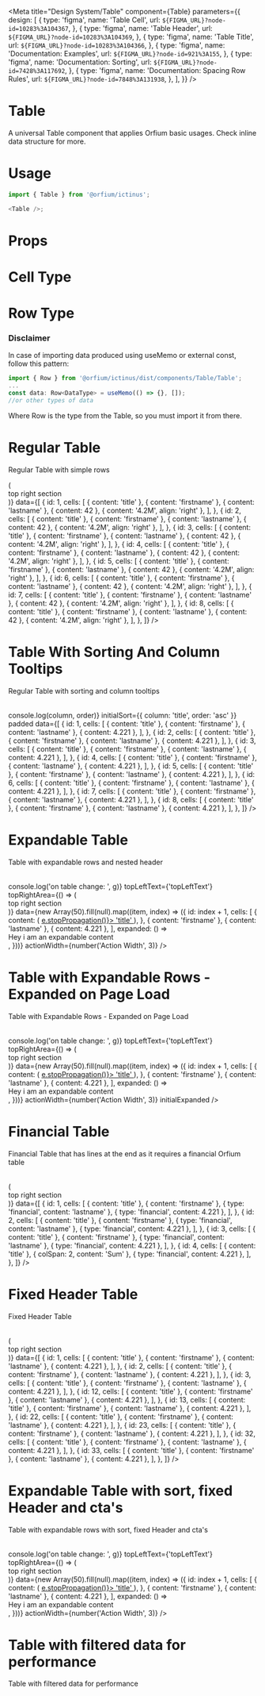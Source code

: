 
<Meta
  title="Design System/Table"
  component={Table}
  parameters={{
    design: [
      {
        type: 'figma',
        name: 'Table Cell',
        url: `${FIGMA_URL}?node-id=10283%3A104367`,
      },
      {
        type: 'figma',
        name: 'Table Header',
        url: `${FIGMA_URL}?node-id=10283%3A104369`,
      },
      {
        type: 'figma',
        name: 'Table Title',
        url: `${FIGMA_URL}?node-id=10283%3A104366`,
      },
      {
        type: 'figma',
        name: 'Documentation: Examples',
        url: `${FIGMA_URL}?node-id=921%3A155`,
      },
      {
        type: 'figma',
        name: 'Documentation: Sorting',
        url: `${FIGMA_URL}?node-id=7428%3A117692`,
      },
      {
        type: 'figma',
        name: 'Documentation: Spacing Row Rules',
        url: `${FIGMA_URL}?node-id=7848%3A131938`,
      },
    ],
  }}
/>

# Table

A universal Table component that applies Orfium basic usages. Check inline data structure for more.

# Usage

```js
import { Table } from '@orfium/ictinus';

<Table />;
```

# Props

<Props of={Table} />

# Cell Type

<Props of={CellStory} />

# Row Type

<Props of={RowStory} />

### Disclaimer

In case of importing data produced using useMemo or external const, follow this pattern:

```js
import { Row } from '@orfium/ictinus/dist/components/Table/Table';
...
const data: Row<DataType> = useMemo(() => {}, []);
//or other types of data
```

Where Row is the type from the Table, so you must import it from there.

# Regular Table

Regular Table with simple rows

<Preview>
  <Story name="Regular Table with simple rows">
    <Table
      columns={['Title', 'Name', 'Surname', 'Age', 'Sauron Age']}
      dataTestIdPrefix="ictinus"
      padded
      topLeftText={'topLeftText'}
      topRightArea={() => (
        <div>
          <div>top right section</div>
        </div>
      )}
      data={[
        {
          id: 1,
          cells: [
            { content: 'title' },
            { content: 'firstname' },
            { content: 'lastname' },
            { content: 42 },
            { content: '4.2M', align: 'right' },
          ],
        },
        {
          id: 2,
          cells: [
            { content: 'title' },
            { content: 'firstname' },
            { content: 'lastname' },
            { content: 42 },
            { content: '4.2M', align: 'right' },
          ],
        },
        {
          id: 3,
          cells: [
            { content: 'title' },
            { content: 'firstname' },
            { content: 'lastname' },
            { content: 42 },
            { content: '4.2M', align: 'right' },
          ],
        },
        {
          id: 4,
          cells: [
            { content: 'title' },
            { content: 'firstname' },
            { content: 'lastname' },
            { content: 42 },
            { content: '4.2M', align: 'right' },
          ],
        },
        {
          id: 5,
          cells: [
            { content: 'title' },
            { content: 'firstname' },
            { content: 'lastname' },
            { content: 42 },
            { content: '4.2M', align: 'right' },
          ],
        },
        {
          id: 6,
          cells: [
            { content: 'title' },
            { content: 'firstname' },
            { content: 'lastname' },
            { content: 42 },
            { content: '4.2M', align: 'right' },
          ],
        },
        {
          id: 7,
          cells: [
            { content: 'title' },
            { content: 'firstname' },
            { content: 'lastname' },
            { content: 42 },
            { content: '4.2M', align: 'right' },
          ],
        },
        {
          id: 8,
          cells: [
            { content: 'title' },
            { content: 'firstname' },
            { content: 'lastname' },
            { content: 42 },
            { content: '4.2M', align: 'right' },
          ],
        },
      ]}
    />
  </Story>
</Preview>

# Table With Sorting And Column Tooltips

Regular Table with sorting and column tooltips

<Preview>
  <Story name="Regular Table with sorting and tooltips">
    <Table
      columns={[
        {
          content: {
            label: 'Title',
            sortingKey: 'title',
          },
          isSortable: true,
          tooltip: {
            content: 'Tooltip Content',
            placement: 'bottom',
          },
        },
        'Name',
        {
          content: {
            label: 'Surname',
            sortingKey: 'surname',
          },
          tooltip: {
            content: 'Tooltip Content',
          },
        },
        {
          content: {
            label: 'Age',
            sortingKey: 'age',
          },
          isSortable: true,
          tooltip: {
            content: 'Tooltip Content',
            placement: 'right',
          },
        },
      ]}
      dataTestIdPrefix="ictinus"
      onSort={(column, order) => console.log(column, order)}
      initialSort={{ column: 'title', order: 'asc' }}
      padded
      data={[
        {
          id: 1,
          cells: [
            { content: 'title' },
            { content: 'firstname' },
            { content: 'lastname' },
            { content: 4.221 },
          ],
        },
        {
          id: 2,
          cells: [
            { content: 'title' },
            { content: 'firstname' },
            { content: 'lastname' },
            { content: 4.221 },
          ],
        },
        {
          id: 3,
          cells: [
            { content: 'title' },
            { content: 'firstname' },
            { content: 'lastname' },
            { content: 4.221 },
          ],
        },
        {
          id: 4,
          cells: [
            { content: 'title' },
            { content: 'firstname' },
            { content: 'lastname' },
            { content: 4.221 },
          ],
        },
        {
          id: 5,
          cells: [
            { content: 'title' },
            { content: 'firstname' },
            { content: 'lastname' },
            { content: 4.221 },
          ],
        },
        {
          id: 6,
          cells: [
            { content: 'title' },
            { content: 'firstname' },
            { content: 'lastname' },
            { content: 4.221 },
          ],
        },
        {
          id: 7,
          cells: [
            { content: 'title' },
            { content: 'firstname' },
            { content: 'lastname' },
            { content: 4.221 },
          ],
        },
        {
          id: 8,
          cells: [
            { content: 'title' },
            { content: 'firstname' },
            { content: 'lastname' },
            { content: 4.221 },
          ],
        },
      ]}
    />
  </Story>
</Preview>

# Expandable Table

Table with expandable rows and nested header

<Preview>
  <Story name="Table with expandable rows">
    <Table
      columns={['Title', 'Name', 'Surname', 'Age']}
      type={select('type', ['normal', 'nested-header'], 'normal')}
      padded
      fixedHeader
      fixedCTA
      onCheck={(g) => console.log('on table change: ', g)}
      topLeftText={'topLeftText'}
      topRightArea={() => (
        <div>
          <div>top right section</div>
        </div>
      )}
      data={new Array(50).fill(null).map((item, index) => ({
        id: index + 1,
        cells: [
          {
            content: (
              <a href="www.youtube.com" onClick={(e) => e.stopPropagation()}>
                'title'
              </a>
            ),
          },
          { content: 'firstname' },
          { content: 'lastname' },
          { content: 4.221 },
        ],
        expanded: () => <div>Hey i am an expandable content</div>,
      }))}
      actionWidth={number('Action Width', 3)}
    />
  </Story>
</Preview>

# Table with Expandable Rows - Expanded on Page Load

Table with Expandable Rows - Expanded on Page Load

<Preview>
  <Story name="Table with Expandable Rows - Expanded on Page Load">
    <Table
      columns={['Title', 'Name', 'Surname', 'Age']}
      padded
      fixedHeader
      fixedCTA
      onCheck={(g) => console.log('on table change: ', g)}
      topLeftText={'topLeftText'}
      topRightArea={() => (
        <div>
          <div>top right section</div>
        </div>
      )}
      data={new Array(50).fill(null).map((item, index) => ({
        id: index + 1,
        cells: [
          {
            content: (
              <a href="www.youtube.com" onClick={(e) => e.stopPropagation()}>
                'title'
              </a>
            ),
          },
          { content: 'firstname' },
          { content: 'lastname' },
          { content: 4.221 },
        ],
        expanded: () => <div>Hey i am an expandable content</div>,
      }))}
      actionWidth={number('Action Width', 3)}
      initialExpanded
    />
  </Story>
</Preview>

# Financial Table

Financial Table that has lines at the end as it requires a financial Orfium table

<Preview>
  <Story name="Financial Table">
    <Table
      columns={['Title', 'Name', 'Surname', 'Age']}
      onCheck={console.log}
      padded
      topLeftText={'topLeftText'}
      topRightArea={() => (
        <div>
          <div>top right section</div>
        </div>
      )}
      data={[
        {
          id: 1,
          cells: [
            { content: 'title' },
            { content: 'firstname' },
            { type: 'financial', content: 'lastname' },
            { type: 'financial', content: 4.221 },
          ],
        },
        {
          id: 2,
          cells: [
            { content: 'title' },
            { content: 'firstname' },
            { type: 'financial', content: 'lastname' },
            { type: 'financial', content: 4.221 },
          ],
        },
        {
          id: 3,
          cells: [
            { content: 'title' },
            { content: 'firstname' },
            { type: 'financial', content: 'lastname' },
            { type: 'financial', content: 4.221 },
          ],
        },
        {
          id: 4,
          cells: [
            { content: 'title' },
            { colSpan: 2, content: 'Sum' },
            { type: 'financial', content: 4.221 },
          ],
        },
      ]}
    />
  </Story>
</Preview>

# Fixed Header Table

Fixed Header Table

<Preview>
  <Story name="Fixed Header Table">
    <Table
      columns={['Title', 'Name', 'Surname', 'Age']}
      onCheck={console.log}
      padded
      fixedHeader
      topLeftText={'topLeftText'}
      topRightArea={() => (
        <div>
          <div>top right section</div>
        </div>
      )}
      data={[
        {
          id: 1,
          cells: [
            { content: 'title' },
            { content: 'firstname' },
            { content: 'lastname' },
            { content: 4.221 },
          ],
        },
        {
          id: 2,
          cells: [
            { content: 'title' },
            { content: 'firstname' },
            { content: 'lastname' },
            { content: 4.221 },
          ],
        },
        {
          id: 3,
          cells: [
            { content: 'title' },
            { content: 'firstname' },
            { content: 'lastname' },
            { content: 4.221 },
          ],
        },
        {
          id: 12,
          cells: [
            { content: 'title' },
            { content: 'firstname' },
            { content: 'lastname' },
            { content: 4.221 },
          ],
        },
        {
          id: 13,
          cells: [
            { content: 'title' },
            { content: 'firstname' },
            { content: 'lastname' },
            { content: 4.221 },
          ],
        },
        {
          id: 22,
          cells: [
            { content: 'title' },
            { content: 'firstname' },
            { content: 'lastname' },
            { content: 4.221 },
          ],
        },
        {
          id: 23,
          cells: [
            { content: 'title' },
            { content: 'firstname' },
            { content: 'lastname' },
            { content: 4.221 },
          ],
        },
        {
          id: 32,
          cells: [
            { content: 'title' },
            { content: 'firstname' },
            { content: 'lastname' },
            { content: 4.221 },
          ],
        },
        {
          id: 33,
          cells: [
            { content: 'title' },
            { content: 'firstname' },
            { content: 'lastname' },
            { content: 4.221 },
          ],
        },
      ]}
    />
  </Story>
</Preview>

# Expandable Table with sort, fixed Header and cta's

Table with expandable rows with sort, fixed Header and cta's

<Preview>
  <Story name="Table with expandable rows and sortDir">
    <Table
      columns={[
        {
          content: {
            label: 'Title',
            sortingKey: 'title',
          },
          isSortable: true,
          tooltip: {
            content: 'Tooltip Content',
            placement: 'bottom',
          },
        },
        'Name',
        {
          content: {
            label: 'Surname',
            sortingKey: 'surname',
          },
          tooltip: {
            content: 'Tooltip Content',
          },
        },
        {
          content: {
            label: 'Age',
            sortingKey: 'age',
          },
          isSortable: true,
          tooltip: {
            content: 'Tooltip Content',
            placement: 'right',
          },
        },
      ]}
      type={'normal'}
      padded
      fixedHeader
      onSort={console.log}
      fixedCTA
      sortDir={'desc'}
      onCheck={(g) => console.log('on table change: ', g)}
      topLeftText={'topLeftText'}
      topRightArea={() => (
        <div>
          <div>top right section</div>
        </div>
      )}
      data={new Array(50).fill(null).map((item, index) => ({
        id: index + 1,
        cells: [
          {
            content: (
              <a href="www.youtube.com" onClick={(e) => e.stopPropagation()}>
                'title'
              </a>
            ),
          },
          { content: 'firstname' },
          { content: 'lastname' },
          { content: 4.221 },
        ],
        expanded: () => <div>Hey i am an expandable content</div>,
      }))}
      actionWidth={number('Action Width', 3)}
    />
  </Story>
</Preview>

# Table with filtered data for performance

Table with filtered data for performance

<Preview>
  <Story name="Table with filtered data for performance">
    <TableFilterShowcase />
  </Story>
</Preview>
